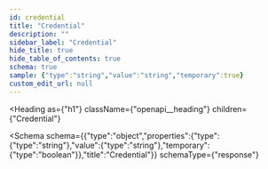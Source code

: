 ```yaml
---
id: credential
title: "Credential"
description: ""
sidebar_label: "Credential"
hide_title: true
hide_table_of_contents: true
schema: true
sample: {"type":"string","value":"string","temporary":true}
custom_edit_url: null
---
```



<Heading
  as={"h1"}
  className={"openapi__heading"}
  children={"Credential"}
>
</Heading>





<Schema
  schema={{"type":"object","properties":{"type":{"type":"string"},"value":{"type":"string"},"temporary":{"type":"boolean"}},"title":"Credential"}}
  schemaType={"response"}
>
  
</Schema>
            